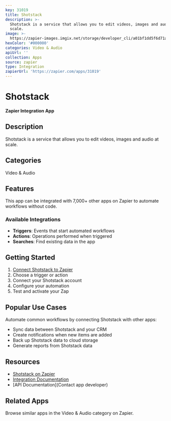 ```yaml
---
key: 31019
title: Shotstack
description: >-
  Shotstack is a service that allows you to edit videos, images and audio at
  scale.
image: >-
  https://zapier-images.imgix.net/storage/developer_cli/a01bf1dd5f6d71a9b5cfa3e969444438.png?auto=format%2Ccompress&ixlib=python-3.0.0&q=50
hexColor: '#000000'
categories: Video & Audio
apiUrl: ''
collection: Apps
source: zapier
type: Integration
zapierUrl: 'https://zapier.com/apps/31019'
---
```

# Shotstack

**Zapier Integration App**

## Description

Shotstack is a service that allows you to edit videos, images and audio at scale.

## Categories

Video & Audio

## Features

This app can be integrated with 7,000+ other apps on Zapier to automate workflows without code.

### Available Integrations

- **Triggers**: Events that start automated workflows
- **Actions**: Operations performed when triggered
- **Searches**: Find existing data in the app

## Getting Started

1. [Connect Shotstack to Zapier](https://zapier.com/apps/31019)
2. Choose a trigger or action
3. Connect your Shotstack account
4. Configure your automation
5. Test and activate your Zap

## Popular Use Cases

Automate common workflows by connecting Shotstack with other apps:

- Sync data between Shotstack and your CRM
- Create notifications when new items are added
- Back up Shotstack data to cloud storage
- Generate reports from Shotstack data

## Resources

- [Shotstack on Zapier](https://zapier.com/apps/31019)
- [Integration Documentation](https://zapier.com/apps/31019/integrations)
- [API Documentation](Contact app developer)

## Related Apps

Browse similar apps in the Video & Audio category on Zapier.
